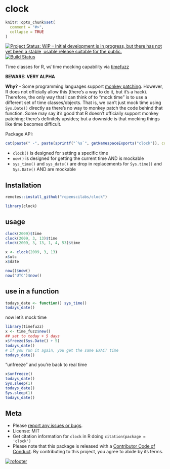 clock
=====

```r
knitr::opts_chunk$set(
  comment = "#>",
  collapse = TRUE
)
```

[![Project Status: WIP – Initial development is in progress, but there has not yet been a stable, usable release suitable for the public.](https://www.repostatus.org/badges/latest/wip.svg)](https://www.repostatus.org/#wip)
[![Build Status](https://travis-ci.com/ropenscilabs/clock.svg?branch=master)](https://travis-ci.com/ropenscilabs/clock)

Time classes for R, w/ time mocking capability via [timefuzz][]

**BEWARE: VERY ALPHA**

**Why?** - Some programming languages support [monkey patching][monkey]. However, R does not officially allow this (there's a way to do it, but it's a hack). Therefore, the only way that I can think of to "mock time" is to use a different set of time classes/objects. That is, we can't just mock time using `Sys.Date()` directly as there's no way to monkey patch the code behind that function.  Some may say it's good that R doesn't officially support monkey patching; there's definitely upsides; but a downside is that mocking things like time becomes difficult.

Package API:

```r
cat(paste(" -", paste(sprintf("`%s`", getNamespaceExports("clock")), collapse = "\n - ")))
```

- `clock()` is designed for setting a specific time
- `now()` is designed for getting the current time AND is mockable
- `sys_time()` and `sys_date()` are drop in replacements for `Sys.time()` and `Sys.Date()` AND are mockable

## Installation

```r
remotes::install_github("ropenscilabs/clock")
```

```r
library(clock)
```

## usage

```r
clock(2009)$time
clock(2009, 3, 13)$time
clock(2009, 3, 13, 1, 4, 53)$time
```

```r
x <- clock(2009, 3, 13)
x$utc
x$date
```

```r
now()$now()
now("UTC")$now()
```

## use in a function

```r
todays_date <- function() sys_time()
todays_date()
```

now let's mock time

```r
library(timefuzz)
x <- time_fuzz$new()
## set to today + 5 days
x$freeze(Sys.Date() + 5)
todays_date()
# if you run it again, you get the same EXACT time
todays_date()
```

"unfreeze" and you're back to real time

```r
x$unfreeze()
todays_date()
Sys.sleep(1)
todays_date()
Sys.sleep(1)
todays_date()
```


## Meta

* Please [report any issues or bugs](https://github.com/ropenscilabs/clock/issues).
* License: MIT
* Get citation information for `clock` in R doing `citation(package = 'clock')`
* Please note that this package is released with a [Contributor Code of Conduct](https://ropensci.org/code-of-conduct/). By contributing to this project, you agree to abide by its terms.

[![rofooter](https://ropensci.org/public_images/github_footer.png)](https://ropensci.org)

[timefuzz]: https://github.com/ropenscilabs/timefuzz
[monkey]: https://en.wikipedia.org/wiki/Monkey_patch

